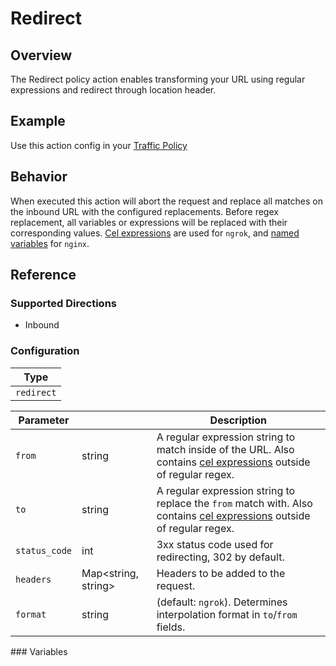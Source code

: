 
# Redirect

## Overview

The Redirect policy action enables transforming your URL using regular expressions and redirect through location header.

## Example

Use this action config in your [Traffic Policy](/docs/http/traffic-policy/index.mdx)

<ExampleHTTP />

## Behavior

When executed this action will abort the request and replace all matches on the inbound URL with the configured replacements. Before regex replacement, all variables or expressions will be replaced with their corresponding values. [Cel expressions](https://ngrok.com/docs/http/traffic-policy/expressions) are used for `ngrok`, and [named variables](#named-variables) for `nginx`.

## Reference

### Supported Directions

- Inbound

### Configuration

| Type       |
| ---------- |
| `redirect` |

| Parameter     | &nbsp;                    | Description                                                                                                                                                                      |
| ------------- | ------------------------- | -------------------------------------------------------------------------------------------------------------------------------------------------------------------------------- |
| `from`        | string                    | A regular expression string to match inside of the URL. Also contains [cel expressions](https://ngrok.com/docs/http/traffic-policy/expressions/) outside of regular regex.       |
| `to`          | string                    | A regular expression string to replace the `from` match with. Also contains [cel expressions](https://ngrok.com/docs/http/traffic-policy/expressions/) outside of regular regex. |
| `status_code` | int                       | 3xx status code used for redirecting, 302 by default.                                                                                                                            |
| `headers`     | Map&lt;string, string&gt; | Headers to be added to the request.                                                                                                                                              |
| `format`      | string                    | (default: `ngrok`). Determines interpolation format in `to`/`from` fields.                                                                                                       |

<NamedVariblesTemplates />
<VariableInterpolation type="redirect" />
### Variables
<HttpHeaderTemplates />
